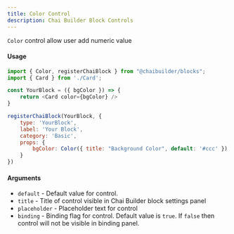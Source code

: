 ```yaml
---
title: Color Control
description: Chai Builder Block Controls
---
```


`Color` control allow user add numeric value

#### Usage

```js
import { Color, registerChaiBlock } from "@chaibuilder/blocks";
import { Card } from './Card';

const YourBlock = ({ bgColor }) => {
    return <Card color={bgColor} />
}

registerChaiBlock(YourBlock, {
    type: 'YourBlock',
    label: 'Your Block',
    category: 'Basic',
    props: {
        bgColor: Color({ title: "Background Color", default: '#ccc' })
    }
})

```


#### Arguments

- `default` - Default value for control.
- `title` - Title of control visible in Chai Builder block settings panel
- `placeholder` - Placeholder text for control
- `binding` - Binding flag for control. Default value is `true`. If `false` then control will not be visible in binding panel.
